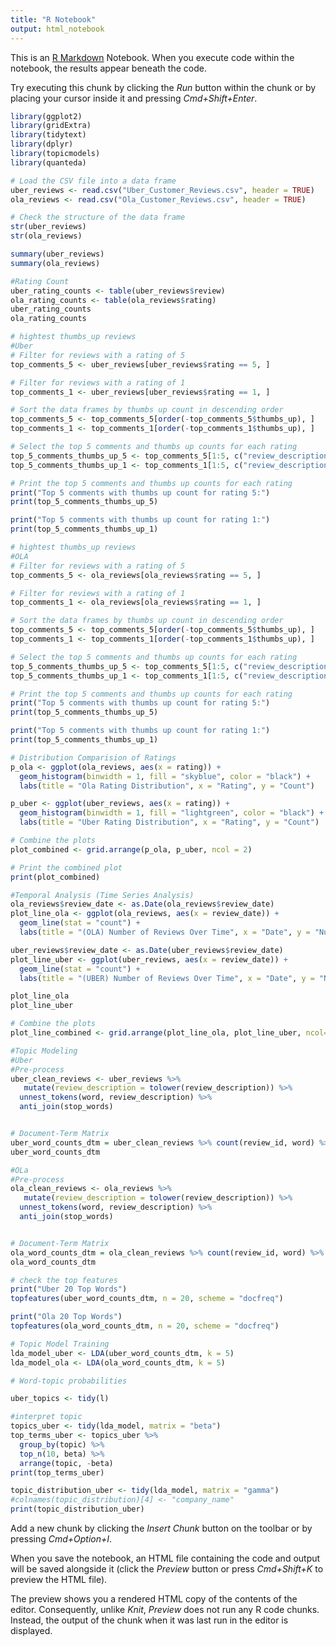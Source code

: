 ```yaml
---
title: "R Notebook"
output: html_notebook
---
```


This is an [R Markdown](http://rmarkdown.rstudio.com) Notebook. When you execute code within the notebook, the results appear beneath the code. 

Try executing this chunk by clicking the *Run* button within the chunk or by placing your cursor inside it and pressing *Cmd+Shift+Enter*. 

```r
library(ggplot2)
library(gridExtra)
library(tidytext)
library(dplyr)
library(topicmodels)
library(quanteda)
```



```r
# Load the CSV file into a data frame
uber_reviews <- read.csv("Uber_Customer_Reviews.csv", header = TRUE)
ola_reviews <- read.csv("Ola_Customer_Reviews.csv", header = TRUE)

# Check the structure of the data frame
str(uber_reviews)
str(ola_reviews)
```
```r
summary(uber_reviews)
summary(ola_reviews)
```


```r
#Rating Count
uber_rating_counts <- table(uber_reviews$review)
ola_rating_counts <- table(ola_reviews$rating)
uber_rating_counts
ola_rating_counts
```


```r
# hightest thumbs_up reviews
#Uber
# Filter for reviews with a rating of 5
top_comments_5 <- uber_reviews[uber_reviews$rating == 5, ]

# Filter for reviews with a rating of 1
top_comments_1 <- uber_reviews[uber_reviews$rating == 1, ]

# Sort the data frames by thumbs up count in descending order
top_comments_5 <- top_comments_5[order(-top_comments_5$thumbs_up), ]
top_comments_1 <- top_comments_1[order(-top_comments_1$thumbs_up), ]

# Select the top 5 comments and thumbs up counts for each rating
top_5_comments_thumbs_up_5 <- top_comments_5[1:5, c("review_description", "thumbs_up")]
top_5_comments_thumbs_up_1 <- top_comments_1[1:5, c("review_description", "thumbs_up")]

# Print the top 5 comments and thumbs up counts for each rating
print("Top 5 comments with thumbs up count for rating 5:")
print(top_5_comments_thumbs_up_5)

print("Top 5 comments with thumbs up count for rating 1:")
print(top_5_comments_thumbs_up_1)
```


```r
# hightest thumbs_up reviews
#OLA
# Filter for reviews with a rating of 5
top_comments_5 <- ola_reviews[ola_reviews$rating == 5, ]

# Filter for reviews with a rating of 1
top_comments_1 <- ola_reviews[ola_reviews$rating == 1, ]

# Sort the data frames by thumbs up count in descending order
top_comments_5 <- top_comments_5[order(-top_comments_5$thumbs_up), ]
top_comments_1 <- top_comments_1[order(-top_comments_1$thumbs_up), ]

# Select the top 5 comments and thumbs up counts for each rating
top_5_comments_thumbs_up_5 <- top_comments_5[1:5, c("review_description", "thumbs_up")]
top_5_comments_thumbs_up_1 <- top_comments_1[1:5, c("review_description", "thumbs_up")]

# Print the top 5 comments and thumbs up counts for each rating
print("Top 5 comments with thumbs up count for rating 5:")
print(top_5_comments_thumbs_up_5)

print("Top 5 comments with thumbs up count for rating 1:")
print(top_5_comments_thumbs_up_1)
```

```r
# Distribution Comparision of Ratings
p_ola <- ggplot(ola_reviews, aes(x = rating)) +
  geom_histogram(binwidth = 1, fill = "skyblue", color = "black") +
  labs(title = "Ola Rating Distribution", x = "Rating", y = "Count")

p_uber <- ggplot(uber_reviews, aes(x = rating)) +
  geom_histogram(binwidth = 1, fill = "lightgreen", color = "black") +
  labs(title = "Uber Rating Distribution", x = "Rating", y = "Count")

# Combine the plots
plot_combined <- grid.arrange(p_ola, p_uber, ncol = 2)

# Print the combined plot
print(plot_combined)
```
```r
#Temporal Analysis (Time Series Analysis)
ola_reviews$review_date <- as.Date(ola_reviews$review_date)
plot_line_ola <- ggplot(ola_reviews, aes(x = review_date)) +
  geom_line(stat = "count") +
  labs(title = "(OLA) Number of Reviews Over Time", x = "Date", y = "Number of Reviews")

uber_reviews$review_date <- as.Date(uber_reviews$review_date)
plot_line_uber <- ggplot(uber_reviews, aes(x = review_date)) +
  geom_line(stat = "count") +
  labs(title = "(UBER) Number of Reviews Over Time", x = "Date", y = "Number of Reviews")

plot_line_ola
plot_line_uber

# Combine the plots
plot_line_combined <- grid.arrange(plot_line_ola, plot_line_uber, ncol=1)
```

```r
#Topic Modeling
#Uber
#Pre-process
uber_clean_reviews <- uber_reviews %>%
   mutate(review_description = tolower(review_description)) %>%
  unnest_tokens(word, review_description) %>%
  anti_join(stop_words)


# Document-Term Matrix
uber_word_counts_dtm = uber_clean_reviews %>% count(review_id, word) %>% cast_dfm(review_id, word, n)
uber_word_counts_dtm
```
```r
#OLa
#Pre-process
ola_clean_reviews <- ola_reviews %>%
   mutate(review_description = tolower(review_description)) %>%
  unnest_tokens(word, review_description) %>%
  anti_join(stop_words)


# Document-Term Matrix
ola_word_counts_dtm = ola_clean_reviews %>% count(review_id, word) %>% cast_dfm(review_id, word, n)
ola_word_counts_dtm
```


```r
# check the top features
print("Uber 20 Top Words")
topfeatures(uber_word_counts_dtm, n = 20, scheme = "docfreq")

print("Ola 20 Top Words")
topfeatures(ola_word_counts_dtm, n = 20, scheme = "docfreq")
```
```r
# Topic Model Training
lda_model_uber <- LDA(uber_word_counts_dtm, k = 5)
lda_model_ola <- LDA(ola_word_counts_dtm, k = 5)
```


```r
# Word-topic probabilities

```


```r
uber_topics <- tidy(l)
```
```r
#interpret topic
topics_uber <- tidy(lda_model, matrix = "beta")
top_terms_uber <- topics_uber %>%
  group_by(topic) %>%
  top_n(10, beta) %>%
  arrange(topic, -beta)
print(top_terms_uber)
```

```r
topic_distribution_uber <- tidy(lda_model, matrix = "gamma")
#colnames(topic_distribution)[4] <- "company_name"
print(topic_distribution_uber)
```


Add a new chunk by clicking the *Insert Chunk* button on the toolbar or by pressing *Cmd+Option+I*.

When you save the notebook, an HTML file containing the code and output will be saved alongside it (click the *Preview* button or press *Cmd+Shift+K* to preview the HTML file). 

The preview shows you a rendered HTML copy of the contents of the editor. Consequently, unlike *Knit*, *Preview* does not run any R code chunks. Instead, the output of the chunk when it was last run in the editor is displayed.

